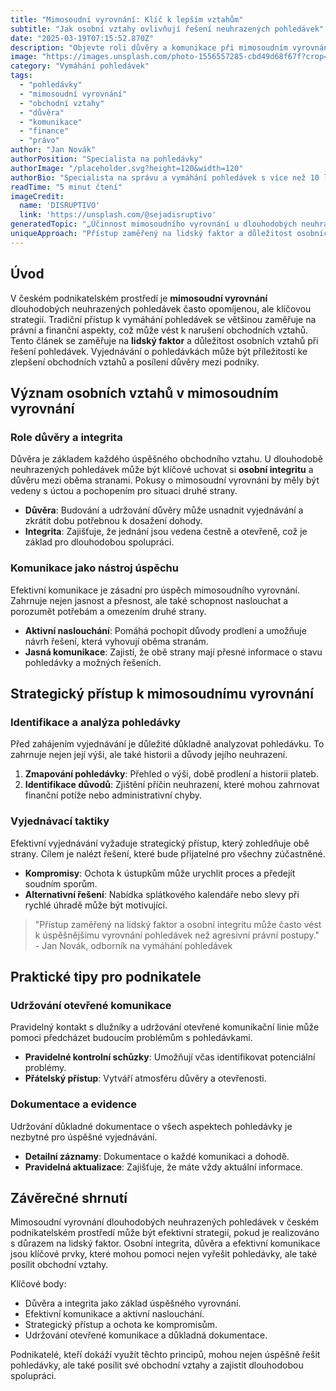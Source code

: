 ```yaml
---
title: "Mimosoudní vyrovnání: Klíč k lepším vztahům"
subtitle: "Jak osobní vztahy ovlivňují řešení neuhrazených pohledávek"
date: "2025-03-19T07:15:52.870Z"
description: "Objevte roli důvěry a komunikace při mimosoudním vyrovnání pohledávek v Česku."
image: "https://images.unsplash.com/photo-1556557285-cbd49d68f67f?crop=entropy&cs=tinysrgb&fit=max&fm=jpg&ixid=M3w3MjA5MjJ8MHwxfHJhbmRvbXx8fHx8fHx8fDE3NDIzNjg1NTJ8&ixlib=rb-4.0.3&q=80&w=1080"
category: "Vymáhání pohledávek"
tags:
  - "pohledávky"
  - "mimosoudní vyrovnání"
  - "obchodní vztahy"
  - "důvěra"
  - "komunikace"
  - "finance"
  - "právo"
author: "Jan Novák"
authorPosition: "Specialista na pohledávky"
authorImage: "/placeholder.svg?height=120&width=120"
authorBio: "Specialista na správu a vymáhání pohledávek s více než 10 lety zkušeností v oboru."
readTime: "5 minut čtení"
imageCredit:
  name: 'DISRUPTIVO'
  link: 'https://unsplash.com/@sejadisruptivo'
generatedTopic: "„Účinnost mimosoudního vyrovnání u dlouhodobých neuhrazených pohledávek v českém podnikatelském prostředí“"
uniqueApproach: "Přístup zaměřený na lidský faktor a důležitost osobních vztahů, kde se vyjednávání o pohledávkách chápe jako příležitost ke zlepšení obchodních vztahů, nikoliv pouze jako prostředek k získání plateb. Tento úhel pohledu klade důraz na osobní integritu, důvěru a dlouhodobou spolupráci mezi podniky, čímž se odlišuje od běžných narativů zaměřených čistě na právní a finanční aspekty."
---
```


## Úvod

V českém podnikatelském prostředí je **mimosoudní vyrovnání** dlouhodobých neuhrazených pohledávek často opomíjenou, ale klíčovou strategií. Tradiční přístup k vymáhání pohledávek se většinou zaměřuje na právní a finanční aspekty, což může vést k narušení obchodních vztahů. Tento článek se zaměřuje na **lidský faktor** a důležitost osobních vztahů při řešení pohledávek. Vyjednávání o pohledávkách může být příležitostí ke zlepšení obchodních vztahů a posílení důvěry mezi podniky.

## Význam osobních vztahů v mimosoudním vyrovnání

### Role důvěry a integrita

Důvěra je základem každého úspěšného obchodního vztahu. U dlouhodobě neuhrazených pohledávek může být klíčové uchovat si **osobní integritu** a důvěru mezi oběma stranami. Pokusy o mimosoudní vyrovnání by měly být vedeny s úctou a pochopením pro situaci druhé strany.

- **Důvěra**: Budování a udržování důvěry může usnadnit vyjednávání a zkrátit dobu potřebnou k dosažení dohody.
- **Integrita**: Zajišťuje, že jednání jsou vedena čestně a otevřeně, což je základ pro dlouhodobou spolupráci.

### Komunikace jako nástroj úspěchu

Efektivní komunikace je zásadní pro úspěch mimosoudního vyrovnání. Zahrnuje nejen jasnost a přesnost, ale také schopnost naslouchat a porozumět potřebám a omezením druhé strany.

- **Aktivní naslouchání**: Pomáhá pochopit důvody prodlení a umožňuje návrh řešení, která vyhovují oběma stranám.
- **Jasná komunikace**: Zajistí, že obě strany mají přesné informace o stavu pohledávky a možných řešeních.

## Strategický přístup k mimosoudnímu vyrovnání

### Identifikace a analýza pohledávky

Před zahájením vyjednávání je důležité důkladně analyzovat pohledávku. To zahrnuje nejen její výši, ale také historii a důvody jejího neuhrazení.

1. **Zmapování pohledávky**: Přehled o výši, době prodlení a historii plateb.
2. **Identifikace důvodů**: Zjištění příčin neuhrazení, které mohou zahrnovat finanční potíže nebo administrativní chyby.

### Vyjednávací taktiky

Efektivní vyjednávání vyžaduje strategický přístup, který zohledňuje obě strany. Cílem je nalézt řešení, které bude přijatelné pro všechny zúčastněné.

- **Kompromisy**: Ochota k ústupkům může urychlit proces a předejít soudním sporům.
- **Alternativní řešení**: Nabídka splátkového kalendáře nebo slevy při rychlé úhradě může být motivující.

> "Přístup zaměřený na lidský faktor a osobní integritu může často vést k úspěšnějšímu vyrovnání pohledávek než agresivní právní postupy." - Jan Novák, odborník na vymáhání pohledávek

## Praktické tipy pro podnikatele

### Udržování otevřené komunikace

Pravidelný kontakt s dlužníky a udržování otevřené komunikační linie může pomoci předcházet budoucím problémům s pohledávkami.

- **Pravidelné kontrolní schůzky**: Umožňují včas identifikovat potenciální problémy.
- **Přátelský přístup**: Vytváří atmosféru důvěry a otevřenosti.

### Dokumentace a evidence

Udržování důkladné dokumentace o všech aspektech pohledávky je nezbytné pro úspěšné vyjednávání.

- **Detailní záznamy**: Dokumentace o každé komunikaci a dohodě.
- **Pravidelná aktualizace**: Zajišťuje, že máte vždy aktuální informace.

## Závěrečné shrnutí

Mimosoudní vyrovnání dlouhodobých neuhrazených pohledávek v českém podnikatelském prostředí může být efektivní strategií, pokud je realizováno s důrazem na lidský faktor. Osobní integrita, důvěra a efektivní komunikace jsou klíčové prvky, které mohou pomoci nejen vyřešit pohledávky, ale také posílit obchodní vztahy. 

Klíčové body:
- Důvěra a integrita jako základ úspěšného vyrovnání.
- Efektivní komunikace a aktivní naslouchání.
- Strategický přístup a ochota ke kompromisům.
- Udržování otevřené komunikace a důkladná dokumentace.

Podnikatelé, kteří dokáží využít těchto principů, mohou nejen úspěšně řešit pohledávky, ale také posílit své obchodní vztahy a zajistit dlouhodobou spolupráci.